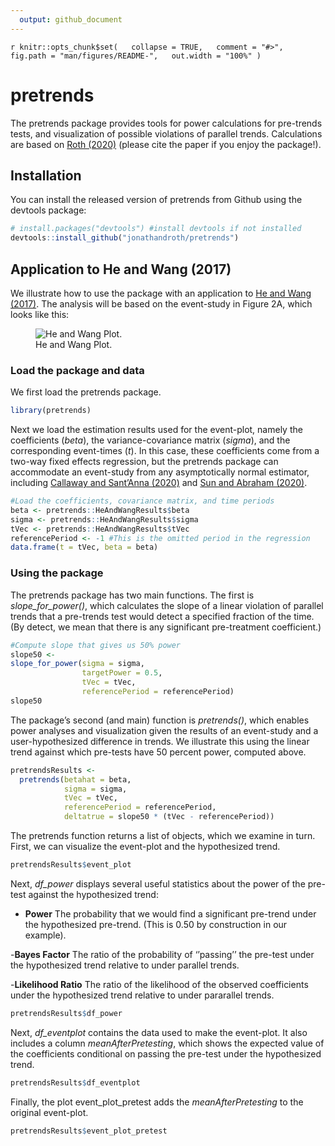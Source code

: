 ```yaml
---
  output: github_document
---
```


  <!-- README.md is generated from README.Rmd. Please edit that file -->
  ```r
knitr::opts_chunk$set(
  collapse = TRUE,
  comment = "#>",
  fig.path = "man/figures/README-",
  out.width = "100%"
)
```

# pretrends

<!-- badges: start -->
  <!-- badges: end -->

  The pretrends package provides tools for power calculations for pre-trends tests, and visualization of possible violations of parallel trends. Calculations are based on [Roth (2020)](https://jonathandroth.github.io/assets/files/roth_pretrends_testing.pdf) (please cite the paper if you enjoy the package!).

## Installation

You can install the released version of pretrends from Github using the devtools package:

```r
# install.packages("devtools") #install devtools if not installed
devtools::install_github("jonathandroth/pretrends")
```


## Application to He and Wang (2017)

We illustrate how to use the package with an application to [He and Wang (2017)](https://www.aeaweb.org/articles?id=10.1257/app.20160079). The analysis will be based on the event-study in Figure 2A, which looks like this:

![He and Wang Plot.](man/figures/HeAndWang.png)

### Load the package and data

  We first load the pretrends package.

``` r
library(pretrends)
```

Next we load the estimation results used for the event-plot, namely the coefficients (*beta*), the variance-covariance matrix (*sigma*), and the corresponding event-times (*t*). In this case, these coefficients come from a two-way fixed effects regression, but the pretrends package can accommodate an event-study from any asymptotically normal estimator, including [Callaway and Sant'Anna (2020)](https://www.sciencedirect.com/science/article/pii/S0304407620303948?dgcid=author) and [Sun and Abraham (2020)](https://www.sciencedirect.com/science/article/abs/pii/S030440762030378X).


``` r
#Load the coefficients, covariance matrix, and time periods
beta <- pretrends::HeAndWangResults$beta
sigma <- pretrends::HeAndWangResults$sigma
tVec <- pretrends::HeAndWangResults$tVec
referencePeriod <- -1 #This is the omitted period in the regression
data.frame(t = tVec, beta = beta)
```

### Using the package

The pretrends package has two main functions. The first is *slope_for_power()*, which calculates the slope of a linear violation of parallel trends that a pre-trends test would detect a specified fraction of the time. (By detect, we mean that there is any significant pre-treatment coefficient.)

```r
#Compute slope that gives us 50% power
slope50 <-
slope_for_power(sigma = sigma,
                targetPower = 0.5,
                tVec = tVec,
                referencePeriod = referencePeriod)
slope50
```

The package's second (and main) function is *pretrends()*, which enables power analyses and visualization given the results of an event-study and a user-hypothesized difference in trends. We illustrate this using the linear trend against which pre-tests have 50 percent power, computed above.

```r
pretrendsResults <- 
  pretrends(betahat = beta, 
            sigma = sigma, 
            tVec = tVec, 
            referencePeriod = referencePeriod,
            deltatrue = slope50 * (tVec - referencePeriod))

```

The pretrends function returns a list of objects, which we examine in turn. First, we can visualize the event-plot and the hypothesized trend.

```r
pretrendsResults$event_plot
```

Next, *df_power* displays several useful statistics about the power of the pre-test against the hypothesized trend:

- **Power** The probability that we would find a significant pre-trend under the hypothesized pre-trend. (This is 0.50 by construction in our example).

-**Bayes Factor** The ratio of the probability of ''passing'' the pre-test under the hypothesized trend relative to under parallel trends.

-**Likelihood Ratio** The ratio of the likelihood of the observed coefficients under the hypothesized trend relative to under pararallel trends.
```r
pretrendsResults$df_power
```

Next, *df_eventplot* contains the data used to make the event-plot. It also includes a column *meanAfterPretesting*, which shows the expected value of the coefficients conditional on passing the pre-test under the hypothesized trend.

```r
pretrendsResults$df_eventplot
```

Finally, the plot event_plot_pretest adds the *meanAfterPretesting* to the original event-plot.

```r
pretrendsResults$event_plot_pretest
```
